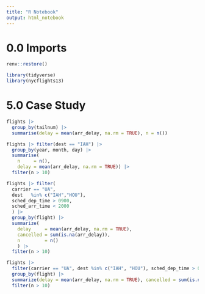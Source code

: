 ```yaml
---
title: "R Notebook"
output: html_notebook
---
```



# 0.0 Imports

```r
renv::restore()
```


```r
library(tidyverse)
library(nycflights13)
```


# 5.0 Case Study


```r
flights |>
  group_by(tailnum) |>
  summarise(delay = mean(arr_delay, na.rm = TRUE), n = n())
```


```r
flights |> filter(dest == "IAH") |> 
  group_by(year, month, day) |> 
  summarise(
    n     = n(),
    delay = mean(arr_delay, na.rm = TRUE)) |> 
  filter(n > 10)
```

```r
flights |> filter(
  carrier == "UA",
  dest   %in% c("IAH","HOU"),
  sched_dep_time > 0900,
  sched_arr_time < 2000
  ) |> 
  group_by(flight) |>
  summarize(
    delay     = mean(arr_delay, na.rm = TRUE),
    cancelled = sum(is.na(arr_delay)),
    n         = n()
    ) |> 
  filter(n > 10)
```




```r
flights |>
  filter(carrier == "UA", dest %in% c("IAH", "HOU"), sched_dep_time > 0900, sched_arr_time < 2000) |>
  group_by(flight) |>
  summarize(delay = mean(arr_delay, na.rm = TRUE), cancelled = sum(is.na(arr_delay)), n = n()) |>
  filter(n > 10)
```

